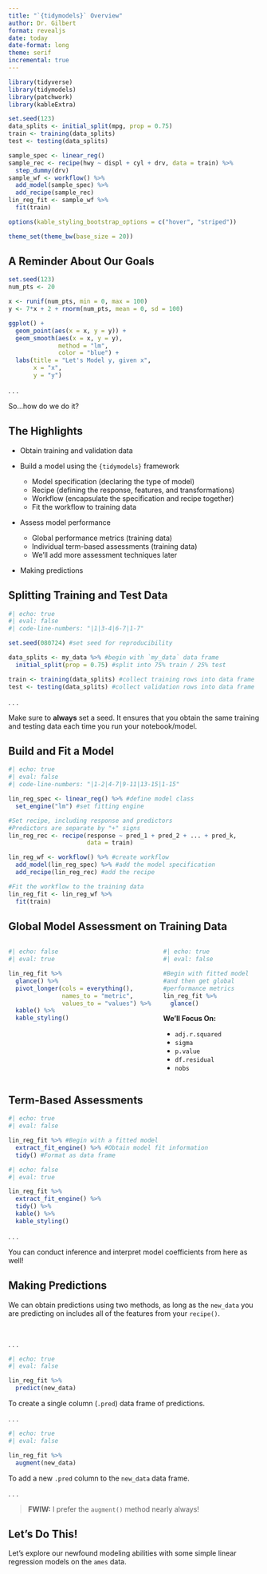```yaml
---
title: "`{tidymodels}` Overview"
author: Dr. Gilbert
format: revealjs
date: today
date-format: long
theme: serif
incremental: true
---
```


```r
library(tidyverse)
library(tidymodels)
library(patchwork)
library(kableExtra)

set.seed(123)
data_splits <- initial_split(mpg, prop = 0.75)
train <- training(data_splits)
test <- testing(data_splits)

sample_spec <- linear_reg()
sample_rec <- recipe(hwy ~ displ + cyl + drv, data = train) %>%
  step_dummy(drv)
sample_wf <- workflow() %>%
  add_model(sample_spec) %>%
  add_recipe(sample_rec)
lin_reg_fit <- sample_wf %>%
  fit(train)

options(kable_styling_bootstrap_options = c("hover", "striped"))

theme_set(theme_bw(base_size = 20))
```

## A Reminder About Our Goals

```r
set.seed(123)
num_pts <- 20 

x <- runif(num_pts, min = 0, max = 100)
y <- 7*x + 2 + rnorm(num_pts, mean = 0, sd = 100)

ggplot() + 
  geom_point(aes(x = x, y = y)) + 
  geom_smooth(aes(x = x, y = y),
              method = "lm",
              color = "blue") + 
  labs(title = "Let's Model y, given x", 
       x = "x",
       y = "y")
```

. . .

So...how do we do it?

## The Highlights {.smaller}

+ Obtain training and validation data
+ Build a model using the `{tidymodels}` framework
  
  + Model specification (declaring the type of model)
  + Recipe (defining the response, features, and transformations)
  + Workflow (encapsulate the specification and recipe together)
  + Fit the workflow to training data

+ Assess model performance

  + Global performance metrics (training data)
  + Individual term-based assessments (training data)
  + We'll add more assessment techniques later

+ Making predictions

## Splitting Training and Test Data

```r
#| echo: true
#| eval: false
#| code-line-numbers: "|1|3-4|6-7|1-7"

set.seed(080724) #set seed for reproducibility

data_splits <- my_data %>% #begin with `my_data` data frame
  initial_split(prop = 0.75) #split into 75% train / 25% test

train <- training(data_splits) #collect training rows into data frame
test <- testing(data_splits) #collect validation rows into data frame
```

. . . 

Make sure to **always** set a seed. It ensures that you obtain the same training and testing data each time you run your notebook/model.

## Build and Fit a Model

```r
#| echo: true
#| eval: false
#| code-line-numbers: "|1-2|4-7|9-11|13-15|1-15"

lin_reg_spec <- linear_reg() %>% #define model class
  set_engine("lm") #set fitting engine

#Set recipe, including response and predictors
#Predictors are separate by "+" signs
lin_reg_rec <- recipe(response ~ pred_1 + pred_2 + ... + pred_k, 
                      data = train)

lin_reg_wf <- workflow() %>% #create workflow
  add_model(lin_reg_spec) %>% #add the model specification
  add_recipe(lin_reg_rec) #add the recipe

#Fit the workflow to the training data
lin_reg_fit <- lin_reg_wf %>%
  fit(train)
```

## Global Model Assessment on Training Data {.smaller}

::::{.columns}

:::{.column width="60%"}

```r
#| echo: false
#| eval: true

lin_reg_fit %>%
  glance() %>%
  pivot_longer(cols = everything(),
               names_to = "metric",
               values_to = "values") %>%
  kable() %>%
  kable_styling()
```

:::

:::{.column width="40%"}

```r
#| echo: true
#| eval: false

#Begin with fitted model
#and then get global 
#performance metrics
lin_reg_fit %>% 
  glance() 
```

**We'll Focus On:**

+ `adj.r.squared`
+ `sigma`
+ `p.value`
+ `df.residual`
+ `nobs`

:::

::::


## Term-Based Assessments {.smaller}

```r
#| echo: true
#| eval: false

lin_reg_fit %>% #Begin with a fitted model
  extract_fit_engine() %>% #Obtain model fit information
  tidy() #Format as data frame
```

```r
#| echo: false
#| eval: true

lin_reg_fit %>% 
  extract_fit_engine() %>%
  tidy() %>%
  kable() %>%
  kable_styling()
```

. . .

You can conduct inference and interpret model coefficients from here as well!

## Making Predictions

We can obtain predictions using two methods, as long as the `new_data` you are predicting on includes all of the features from your `recipe()`.

<br/>

. . . 

```r
#| echo: true
#| eval: false

lin_reg_fit %>%
  predict(new_data)
```

To create a single column (`.pred`) data frame of predictions.

. . . 

```r
#| echo: true
#| eval: false

lin_reg_fit %>%
  augment(new_data)
```

To add a new `.pred` column to the `new_data` data frame. 

. . . 

> **FWIW:** I prefer the `augment()` method nearly always!

## Let's Do This!

Let's explore our newfound modeling abilities with some simple linear regression models on the `ames` data.